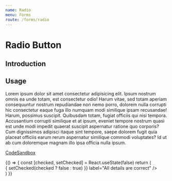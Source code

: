 ```yaml
---
name: Radio
menu: Forms
route: /forms/radio
---
```



# Radio Button

## Introduction

## Usage

Lorem ipsum dolor sit amet consectetur adipisicing elit. Ipsum nostrum omnis ea unde totam, est 
consectetur odio! Harum vitae, sed totam aperiam consequuntur nostrum repudiandae non nemo porro, 
dolorem nulla corrupti hic consectetur eaque fuga illo numquam modi similique ipsam recusandae! Harum, 
possimus suscipit. Quibusdam totam, fugiat officiis qui nisi tempora. Accusantium corrupti similique 
et at ipsum, eveniet tempore nostrum quasi est unde modi impedit quaerat suscipit aspernatur ratione 
quo corporis? Cum dignissimos adipisci itaque sint tempore, saepe dolorem fugit quia placeat officiis 
earum rerum aspernatur similique commodi voluptates? Id ut ab cum doloremque magnam illo ipsa officia nulla ipsum.

[CodeSandbox](https://codesandbox.io)

<Playground>
  {() => {
		const [checked, setChecked] = React.useState(false)
		return (
			<div style={{ width: 400, padding: 10  }}>
				<RadioButton
					value="radio_button_value"
					checked={checked}
					onChange={() => {
						setChecked(checked ? false : true)
					}}
					label="All details are correct"
				/>
			</div>
		)
  }}
</Playground>